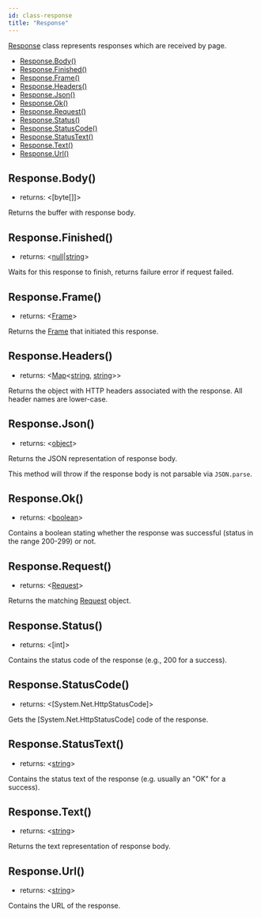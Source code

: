 ```yaml
---
id: class-response
title: "Response"
---
```


[Response] class represents responses which are received by page.


- [Response.Body()](./api/class-response.mdx#responsebody)
- [Response.Finished()](./api/class-response.mdx#responsefinished)
- [Response.Frame()](./api/class-response.mdx#responseframe)
- [Response.Headers()](./api/class-response.mdx#responseheaders)
- [Response.Json()](./api/class-response.mdx#responsejson)
- [Response.Ok()](./api/class-response.mdx#responseok)
- [Response.Request()](./api/class-response.mdx#responserequest)
- [Response.Status()](./api/class-response.mdx#responsestatus)
- [Response.StatusCode()](./api/class-response.mdx#responsestatuscode)
- [Response.StatusText()](./api/class-response.mdx#responsestatustext)
- [Response.Text()](./api/class-response.mdx#responsetext)
- [Response.Url()](./api/class-response.mdx#responseurl)

## Response.Body()
- returns: <[byte&#91;&#93;]>

Returns the buffer with response body.

## Response.Finished()
- returns: <[null]|[string]>

Waits for this response to finish, returns failure error if request failed.

## Response.Frame()
- returns: <[Frame]>

Returns the [Frame] that initiated this response.

## Response.Headers()
- returns: <[Map]<[string], [string]>>

Returns the object with HTTP headers associated with the response. All header names are lower-case.

## Response.Json()
- returns: <[object]>

Returns the JSON representation of response body.

This method will throw if the response body is not parsable via `JSON.parse`.

## Response.Ok()
- returns: <[boolean]>

Contains a boolean stating whether the response was successful (status in the range 200-299) or not.

## Response.Request()
- returns: <[Request]>

Returns the matching [Request] object.

## Response.Status()
- returns: <[int]>

Contains the status code of the response (e.g., 200 for a success).

## Response.StatusCode()
- returns: <[System.Net.HttpStatusCode]>

Gets the [System.Net.HttpStatusCode] code of the response.

## Response.StatusText()
- returns: <[string]>

Contains the status text of the response (e.g. usually an "OK" for a success).

## Response.Text()
- returns: <[string]>

Returns the text representation of response body.

## Response.Url()
- returns: <[string]>

Contains the URL of the response.

[Accessibility]: ./api/class-accessibility.mdx "Accessibility"
[Browser]: ./api/class-browser.mdx "Browser"
[BrowserContext]: ./api/class-browsercontext.mdx "BrowserContext"
[BrowserType]: ./api/class-browsertype.mdx "BrowserType"
[ConsoleMessage]: ./api/class-consolemessage.mdx "ConsoleMessage"
[Dialog]: ./api/class-dialog.mdx "Dialog"
[Download]: ./api/class-download.mdx "Download"
[ElementHandle]: ./api/class-elementhandle.mdx "ElementHandle"
[FileChooser]: ./api/class-filechooser.mdx "FileChooser"
[Frame]: ./api/class-frame.mdx "Frame"
[JSHandle]: ./api/class-jshandle.mdx "JSHandle"
[Keyboard]: ./api/class-keyboard.mdx "Keyboard"
[Mouse]: ./api/class-mouse.mdx "Mouse"
[Page]: ./api/class-page.mdx "Page"
[Playwright]: ./api/class-playwright.mdx "Playwright"
[Request]: ./api/class-request.mdx "Request"
[Response]: ./api/class-response.mdx "Response"
[Route]: ./api/class-route.mdx "Route"
[Selectors]: ./api/class-selectors.mdx "Selectors"
[TimeoutError]: ./api/class-timeouterror.mdx "TimeoutError"
[Touchscreen]: ./api/class-touchscreen.mdx "Touchscreen"
[Video]: ./api/class-video.mdx "Video"
[WebSocket]: ./api/class-websocket.mdx "WebSocket"
[WebSocketFrame]: ./api/class-websocketframe.mdx "WebSocketFrame"
[Worker]: ./api/class-worker.mdx "Worker"
[Element]: https://developer.mozilla.org/en-US/docs/Web/API/element "Element"
[EvaluationArgument]: ./core-concepts.mdx#evaluation-argument "EvaluationArgument"
[Promise]: https://developer.mozilla.org/en-US/docs/Web/JavaScript/Reference/Global_Objects/Promise "Promise"
[iterator]: https://developer.mozilla.org/en-US/docs/Web/JavaScript/Reference/Iteration_protocols "Iterator"
[origin]: https://developer.mozilla.org/en-US/docs/Glossary/Origin "Origin"
[selector]: https://developer.mozilla.org/en-US/docs/Web/CSS/CSS_Selectors "selector"
[Serializable]: https://developer.mozilla.org/en-US/docs/Web/JavaScript/Reference/Global_Objects/JSON/stringify#Description "Serializable"
[UIEvent.detail]: https://developer.mozilla.org/en-US/docs/Web/API/UIEvent/detail "UIEvent.detail"
[UnixTime]: https://en.wikipedia.org/wiki/Unix_time "Unix Time"
[xpath]: https://developer.mozilla.org/en-US/docs/Web/XPath "xpath"

[Array]: https://developer.mozilla.org/en-US/docs/Web/JavaScript/Reference/Global_Objects/Array "Array"
[boolean]: https://developer.mozilla.org/en-US/docs/Web/JavaScript/Data_structures#Boolean_type "Boolean"
[Buffer]: https://nodejs.org/api/buffer.html#buffer_class_buffer "Buffer"
[ChildProcess]: https://nodejs.org/api/child_process.html "ChildProcess"
[Error]: https://nodejs.org/api/errors.html#errors_class_error "Error"
[EventEmitter]: https://nodejs.org/api/events.html#events_class_eventemitter "EventEmitter"
[function]: https://developer.mozilla.org/en-US/docs/Web/JavaScript/Reference/Global_Objects/Function "Function"
[Map]: https://developer.mozilla.org/en-US/docs/Web/JavaScript/Reference/Global_Objects/Map "Map"
[null]: https://developer.mozilla.org/en-US/docs/Web/JavaScript/Reference/Global_Objects/null "null"
[number]: https://developer.mozilla.org/en-US/docs/Web/JavaScript/Data_structures#Number_type "Number"
[Object]: https://developer.mozilla.org/en-US/docs/Web/JavaScript/Reference/Global_Objects/Object "Object"
[Promise]: https://developer.mozilla.org/en-US/docs/Web/JavaScript/Reference/Global_Objects/Promise "Promise"
[Readable]: https://nodejs.org/api/stream.html#stream_class_stream_readable "Readable"
[RegExp]: https://developer.mozilla.org/en-US/docs/Web/JavaScript/Reference/Global_Objects/RegExp "RegExp"
[string]: https://developer.mozilla.org/en-US/docs/Web/JavaScript/Data_structures#String_type "string"
[URL]: https://nodejs.org/api/url.html "URL"

[all available image tags]: https://mcr.microsoft.com/v2/playwright/tags/list "all available image tags"
[Docker Hub]: https://hub.docker.com/_/microsoft-playwright "Docker Hub"
[Dockerfile.focal]: https://github.com/microsoft/playwright/blob/master/utils/docker/Dockerfile.focal "Dockerfile.focal"